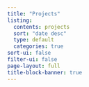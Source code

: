 ```yaml
---
title: "Projects"
listing:
  contents: projects
  sort: "date desc"
  type: default
  categories: true
sort-ui: false
filter-ui: false
page-layout: full
title-block-banner: true
---
```

